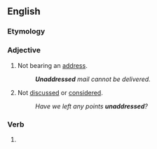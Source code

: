 ==English==

===Etymology===
{{prefix|en|un|addressed}}

===Adjective===
{{en-adj|-}}

# Not bearing an [[address]].
#: '''''Unaddressed''' mail cannot be delivered.''
# Not [[discussed]] or [[considered]].
#: ''Have we left any points '''unaddressed'''?''

===Verb===
{{head|en|verb form}}

# {{en-past of|unaddress}}